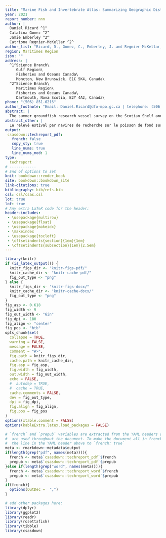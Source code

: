 ```yaml
---
title: "Marine Fish and Invertebrate Atlas: Summarizing Geographic Distribution, Population Indices and Environmental Preferences in the Scotian Shelf and Bay of Fundy (1970-2020)"
year: 2021
report_number: nnn
author: |
  Daniel Ricard ^1^ 
  Catalina Gomez ^2^ 
  Jamie Emberley ^2^ 
  Catriona Regnier-McKellar ^2^ 
author_list: "Ricard, D., Gomez, C., Emberley, J. and Regnier-McKellar, C."
region: Maritimes Region
isbn: ""
address: |
  ^1^Science Branch\
     Gulf Region\
     Fisheries and Oceans Canada\
     Moncton, New Brunswick, E1C 5K4, Canada\
  ^2^Science Branch\
     Maritimes Region\
     Fisheries and Oceans Canada\
     Dartmouth, Nova Scotia, B2Y 4A2, Canada\
phone: "(506) 851-6216"
author_footnote: "Email: Daniel.Ricard@dfo-mpo.gc.ca | telephone: (506) 851-6216"
abstract: |
  The summer groundfish research vessel survey on the Scotian Shelf and in the Bay of Fundy started in 1970 and was designed to measure the distribution and abundance of major commercial fish species. Over time, additional information on non-commercial species was collected, and allowed considerable insight into ecosystem function and structure, as documented in many primary publications whose analyses used the survey data. The same groundfish survey database has also been used to produce species status reports, atlases of species distribution and remains an essential source of information for stock assessments in the Maritimes Region of Fisheries and Oceans Canada. This report builds on previous work and former atlases by updating a comprehensive suite of indices to assess population status and environmental preferences of 104 species. For each species, trends in geographic distribution and biomass or abundance were plotted. The spatial extent of distribution was plotted over time to gauge how the area occupied has changed. The relationship between abundance or biomass and spatial extent reflected whether the species distribution expands when abundance or biomass increases. Length frequencies over time depicted any changes in mean size. The plots of condition over time revealed whether individual fish are fatter or thinner than their long term mean. Depth, temperature and salinity preferences were estimated to gauge the range of suitable environmental parameters for each species. Finally, for each stratum, the slope describing how local density varies with regional abundance was estimated. 
abstract_other: |
  Le relevé estival par navires de recherche sur le poisson de fond sur le plateau néo-écossais et dans la baie de Fundy a débuté en 1970 et visait à mesurer la répartition et l'abondance des principales espèces de poissons commerciales. Au fil du temps, des informations supplémentaires sur les espèces non commerciales ont été recueillies et ont permis de mieux comprendre la fonction et la structure de l'écosystème, comme le montrent de nombreuses publications primaires dont les analyses ont utilisé les données des relevés. La même base de données sur les relevés du poisson de fond a également été utilisée pour produire des rapports sur la situation des espèces, des atlas de la répartition des espèces et demeure une source essentielle d'information pour les évaluations des stocks dans la région des Maritimes de Pêches et Océans Canada. Ce rapport s'appuie sur des travaux antérieurs et d'anciens atlas en mettant à jour une série complète d'indices pour évaluer l'état de la population et les préférences environnementales de 104 espèces. Pour chaque espèce, les tendances de la répartition géographique et de la biomasse ou de l'abondance ont été tracées. L'étendue spatiale de la distribution a été tracée au fil du temps pour évaluer comment la zone occupée a changé. La relation entre l'abondance ou la biomasse et l'étendue spatiale indique si la répartition des espèces augmente lorsque l'abondance ou la biomasse augmente. Les fréquences de longueur au fil du temps représentaient tout changement dans la taille moyenne. Les graphiques de l'état au fil du temps ont révélé si les poissons individuels sont plus gros ou plus minces que leur moyenne à long terme. Les préférences en matière de profondeur, de température et de salinité ont été estimées pour évaluer la gamme de paramètres environnementaux appropriés pour chaque espèce. Enfin, pour chaque strate, la pente décrivant comment la densité locale varie avec l'abondance régionale a été estimée.
output:
 csasdown::techreport_pdf:
   french: false
   copy_sty: true
   line_nums: true
   line_nums_mod: 1
type:
  techreport
# ------------
# End of options to set
knit: bookdown::render_book
site: bookdown::bookdown_site
link-citations: true
bibliography: bib/refs.bib
csl: csl/csas.csl
lot: true
lof: true
# Any extra LaTeX code for the header:
header-includes:
 - \usepackage{multirow}
 - \usepackage{float}
 - \usepackage{makeidx}
 - \makeindex
 - \usepackage{tocloft}
 - \cftsetindents{section}{1em}{1em}
 - \cftsetindents{subsection}{1em}{2.5em}
---
```


```r
library(knitr)
if (is_latex_output()) {
  knitr_figs_dir <- "knitr-figs-pdf/"
  knitr_cache_dir <- "knitr-cache-pdf/"
  fig_out_type <- "png"
} else {
  knitr_figs_dir <- "knitr-figs-docx/"
  knitr_cache_dir <- "knitr-cache-docx/"
  fig_out_type <- "png"
}
fig_asp <- 0.618
fig_width <- 9
fig_out_width <- "6in"
fig_dpi <- 180
fig_align <- "center"
fig_pos <- "htb"
opts_chunk$set(
  collapse = TRUE,
  warning = FALSE,
  message = FALSE,
  comment = "#>",
  fig.path = knitr_figs_dir,
  cache.path = knitr_cache_dir,
  fig.asp = fig_asp,
  fig.width = fig_width,
  out.width = fig_out_width,
  echo = FALSE,
  #  autodep = TRUE,
  #  cache = TRUE,
  cache.comments = FALSE,
  dev = fig_out_type,
  dpi = fig_dpi,
  fig.align = fig_align,
  fig.pos = fig_pos
)
options(xtable.comment = FALSE)
options(kableExtra.latex.load_packages = FALSE)
```

```r
# `french` and `prepub` variables are extracted from the YAML headers above and
#  are used throughout the document. To make the document all in french, change
#  the line in the YAML header above to `french: true`
meta <- rmarkdown::metadata$output
if(length(grep("pdf", names(meta)))){
  french <- meta$`csasdown::techreport_pdf`$french
  prepub <- meta$`csasdown::techreport_pdf`$prepub
}else if(length(grep("word", names(meta)))){
  french <- meta$`csasdown::techreport_word`$french
  prepub <- meta$`csasdown::techreport_word`$prepub
}
if(french){
  options(OutDec =  ",")
}

# add other packages here:
library(dplyr)
library(ggplot2)
library(readr)
library(rosettafish)
library(tibble)
library(csasdown)

```
